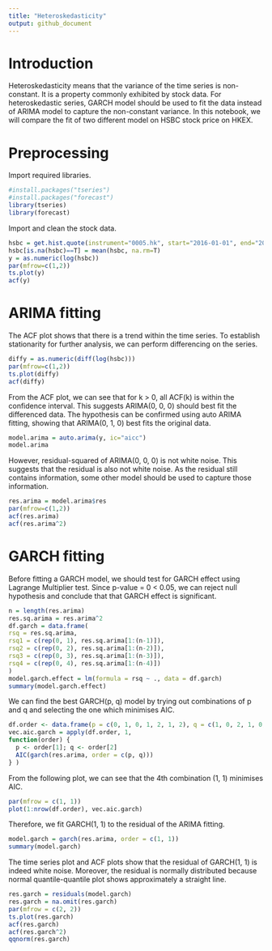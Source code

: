```yaml
---
title: "Heteroskedasticity"
output: github_document
---
```


# Introduction
Heteroskedasticity means that the variance of the time series is non-constant. It is a property commonly exhibited by stock data. For heteroskedastic series, GARCH model should be used to fit the data instead of ARIMA model to capture the non-constant variance. In this notebook, we will compare the fit of two different model on HSBC stock price on HKEX.

# Preprocessing
Import required libraries.
```r
#install.packages("tseries")
#install.packages("forecast")
library(tseries)
library(forecast)
```
Import and clean the stock data. 
```r
hsbc = get.hist.quote(instrument="0005.hk", start="2016-01-01", end="2021-12-31", quote=c("AdjClose"))
hsbc[is.na(hsbc)==T] = mean(hsbc, na.rm=T)
y = as.numeric(log(hsbc))
par(mfrow=c(1,2))
ts.plot(y)
acf(y)
```
# ARIMA fitting
The ACF plot shows that there is a trend within the time series. To establish stationarity for further analysis, we can perform differencing on the series.
```r
diffy = as.numeric(diff(log(hsbc)))
par(mfrow=c(1,2))
ts.plot(diffy)
acf(diffy)
```

From the ACF plot, we can see that for k > 0, all ACF(k) is within the confidence interval. This suggests ARIMA(0, 0, 0) should best fit the differenced data. The hypothesis can be confirmed using auto ARIMA fitting, showing that ARIMA(0, 1, 0) best fits the original data.
```r
model.arima = auto.arima(y, ic="aicc")
model.arima
```
However, residual-squared of ARIMA(0, 0, 0) is not white noise. This suggests that the residual is also not white noise. As the residual still contains information, some other model should be used to capture those information.

```r
res.arima = model.arima$res
par(mfrow=c(1,2))
acf(res.arima)
acf(res.arima^2)
```
# GARCH fitting
Before fitting a GARCH model, we should test for GARCH effect using Lagrange Multiplier test. Since p-value = 0 < 0.05, we can reject null hypothesis and conclude that that GARCH effect is significant.
```r
n = length(res.arima)
res.sq.arima = res.arima^2
df.garch = data.frame(
rsq = res.sq.arima,
rsq1 = c(rep(0, 1), res.sq.arima[1:(n-1)]),
rsq2 = c(rep(0, 2), res.sq.arima[1:(n-2)]),
rsq3 = c(rep(0, 3), res.sq.arima[1:(n-3)]),
rsq4 = c(rep(0, 4), res.sq.arima[1:(n-4)])
)
model.garch.effect = lm(formula = rsq ~ ., data = df.garch)
summary(model.garch.effect)
```

We can find the best GARCH(p, q) model by trying out combinations of p and q and selecting the one which minimises AIC.
```r
df.order <- data.frame(p = c(0, 1, 0, 1, 2, 1, 2), q = c(1, 0, 2, 1, 0, 2, 1))
vec.aic.garch = apply(df.order, 1,
function(order) {
  p <- order[1]; q <- order[2]
  AIC(garch(res.arima, order = c(p, q)))
} )

```

From the following plot, we can see that the 4th combination (1, 1) minimises AIC.
```r
par(mfrow = c(1, 1))
plot(1:nrow(df.order), vec.aic.garch)
```

Therefore, we fit GARCH(1, 1) to the residual of the ARIMA fitting.
```r
model.garch = garch(res.arima, order = c(1, 1))
summary(model.garch)
```
The time series plot and ACF plots show that the residual of GARCH(1, 1) is indeed white noise. Moreover, the residual is normally distributed because normal quantile-quantile plot shows approximately a straight line.
```r
res.garch = residuals(model.garch)
res.garch = na.omit(res.garch)
par(mfrow = c(2, 2))
ts.plot(res.garch)
acf(res.garch)
acf(res.garch^2)
qqnorm(res.garch)

```

